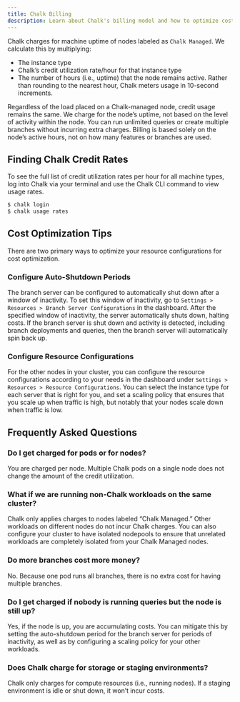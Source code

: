 ```yaml
---
title: Chalk Billing
description: Learn about Chalk's billing model and how to optimize costs.
---
```


Chalk charges for machine uptime of nodes labeled as `Chalk Managed`. We calculate this by
multiplying:

* The instance type
* Chalk’s credit utilization rate/hour for that instance type
* The number of hours (i.e., uptime) that the node remains active.
Rather than rounding to the nearest hour, Chalk meters usage in 10-second increments.

Regardless of the load placed on a Chalk-managed node, credit usage remains the same.
We charge for the node’s uptime, not based on the level of activity within the node.
You can run unlimited queries or create multiple branches without incurring extra charges.
Billing is based solely on the node’s active hours, not on how many features or branches are used.

## Finding Chalk Credit Rates

To see the full list of credit utilization rates per hour for all machine types, log into Chalk
via your terminal and use the Chalk CLI command to view usage rates.

```bash
$ chalk login
$ chalk usage rates
```

## Cost Optimization Tips

There are two primary ways to optimize your resource configurations for cost optimization.

### Configure Auto-Shutdown Periods

The branch server can be configured to automatically shut down after a window of inactivity. To set this
window of inactivity, go to `Settings > Resources > Branch Server Configurations` in the dashboard.
After the specified window of inactivity, the server automatically shuts down, halting costs. If the
branch server is shut down and activity is detected, including branch deployments and queries, then the
branch server will automatically spin back up.

### Configure Resource Configurations

For the other nodes in your cluster, you can configure the resource configurations according to your needs
in the dashboard under `Settings > Resources > Resource Configurations`. You can select the instance type
for each server that is right for you, and set a scaling policy that ensures that you scale up when traffic
is high, but notably that your nodes scale down when traffic is low.

## Frequently Asked Questions

### Do I get charged for pods or for nodes?

You are charged per node. Multiple Chalk pods on a single node does not change the amount of the credit
utilization.

### What if we are running non-Chalk workloads on the same cluster?

Chalk only applies charges to nodes labeled “Chalk Managed.” Other workloads on different nodes do not
incur Chalk charges. You can also configure your cluster to have isolated nodepools to ensure that
unrelated workloads are completely isolated from your Chalk Managed nodes.

### Do more branches cost more money?

No. Because one pod runs all branches, there is no extra cost for having multiple branches.

### Do I get charged if nobody is running queries but the node is still up?

Yes, if the node is up, you are accumulating costs. You can mitigate this by setting the auto-shutdown
period for the branch server for periods of inactivity, as well as by configuring a scaling policy for
your other workloads.

### Does Chalk charge for storage or staging environments?

Chalk only charges for compute resources (i.e., running nodes). If a staging environment is idle or shut
down, it won’t incur costs.



